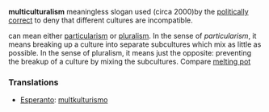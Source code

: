 '''multiculturalism''' meaningless slogan used (circa 2000)by the [http://www.ourcivilisation.com/pc.htm politically correct] to deny that different cultures are incompatible.  
 
can mean either [[particularism]] or [[pluralism]]. In the sense of ''particularism'', it means breaking up a culture into separate subcultures which mix as little as possible. In the sense of pluralism, it means just the opposite: preventing the breakup of a culture by mixing the subcultures. Compare [[melting pot]]

===Translations===
*[[Esperanto]]: [[multkulturismo]]